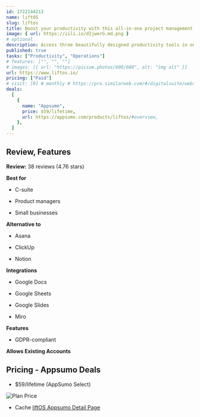 ```yaml
---
id: 1722144213
name: liftOS
slug: liftos
title: Boost your productivity with this all-in-one project management platform.
image: { url: https://iili.io/dIjwerG.md.png }
# optional
description: Access three beautifully designed productivity tools in one placeIntegrate your Google Workspace, Miro boards, and anything else you can embed in the platform
published: true
tasks: ["Productivity", "Operations"]
# features: ["", "", ""]
# images: [{ url: "https://picsum.photos/600/600", alt: "img alt" }]
url: https://www.liftos.io/
pricing: ["Paid"]
# visit: [0] # monthly # https://pro.similarweb.com/#/digitalsuite/websiteanalysis/home
deals:
  [
    {
      name: "Appsumo",
      price: $59/lifetime,
      url: https://appsumo.com/products/liftos/#overview,
    },
  ]
---
```


## Review, Features

**Review:** 38 reviews (4.76 stars)

**Best for**

- C-suite

- Product managers

- Small businesses

**Alternative to**

- Asana

- ClickUp

- Notion

**Integrations**

- Google Docs

- Google Sheets

- Google Slides

- Miro

**Features**

- GDPR-compliant

**Allows Existing Accounts**

## Pricing - Appsumo Deals

- $59/lifetime (AppSumo Select)

<Img src="https://iili.io/dIw1t9t.png" alt="Plan Price" />

- Cache [liftOS Appsumo Detail Page](https://iili.io/dIwEnob.png)
